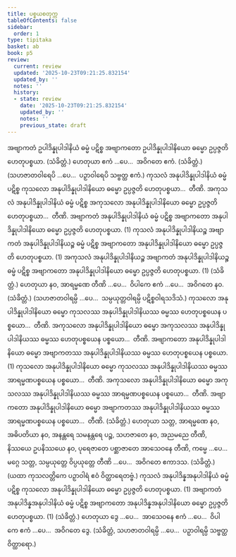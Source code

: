 ```yaml
---
title: ပစ္စယစတုက္က
tableOfContents: false
sidebar:
  order: 1
type: tipitaka
basket: ab
book: p5
review:
  current: review
  updated: '2025-10-23T09:21:25.832154'
  updated_by: ''
  notes: ''
  history:
  - state: review
    date: '2025-10-23T09:21:25.832154'
    updated_by: ''
    notes: ''
    previous_state: draft
---
```



<ReviewStatus review={frontmatter.review} showDetails={true} />

<HypothesisAnnotation frontmatter={frontmatter} />

<DynamicBreadcrumb />

<Division number="18" book="p5" e="ch" v="39" p="5">

<Paragraph number="47" book="p5">
အဗျာကတံ ဥပါဒိန္နုပါဒါနိယံ ဓမ္မံ ပဋိစ္စ အဗျာကတော ဥပါဒိန္နုပါဒါနိယော ဓမ္မော ဥပ္ပဇ္ဇတိ ဟေတုပစ္စယာ. (သံခိတ္တံ.)
</Paragraph>

<Paragraph number="48" book="p5">
ဟေတုယာ ဧကံ …ပေ…  အဝိဂတေ ဧကံ. (သံခိတ္တံ.)
</Paragraph>

<Paragraph number="49" book="p5">
(သဟဇာတဝါရေပိ …ပေ…  ပဉှာဝါရေပိ သဗ္ဗတ္ထ ဧကံ.)
</Paragraph>

</Division>
<Division number="19" book="p5" e="ch" v="39" p="5">

<Paragraph number="50" book="p5">
ကုသလံ အနုပါဒိန္နုပါဒါနိယံ ဓမ္မံ ပဋိစ္စ ကုသလော အနုပါဒိန္နုပါဒါနိယော ဓမ္မော ဥပ္ပဇ္ဇတိ ဟေတုပစ္စယာ…  တီဏိ.
</Paragraph>

<Paragraph number="51" book="p5">
အကုသလံ အနုပါဒိန္နုပါဒါနိယံ ဓမ္မံ ပဋိစ္စ အကုသလော အနုပါဒိန္နုပါဒါနိယော ဓမ္မော ဥပ္ပဇ္ဇတိ ဟေတုပစ္စယာ…  တီဏိ.
</Paragraph>

<Paragraph number="52" book="p5">
အဗျာကတံ အနုပါဒိန္နုပါဒါနိယံ ဓမ္မံ ပဋိစ္စ အဗျာကတော အနုပါဒိန္နုပါဒါနိယော ဓမ္မော ဥပ္ပဇ္ဇတိ ဟေတုပစ္စယာ. (1)
</Paragraph>

<Paragraph number="53" book="p5">
ကုသလံ အနုပါဒိန္နုပါဒါနိယဉ္စ အဗျာကတံ အနုပါဒိန္နုပါဒါနိယဉ္စ ဓမ္မံ ပဋိစ္စ အဗျာကတော အနုပါဒိန္နုပါဒါနိယော ဓမ္မော ဥပ္ပဇ္ဇတိ ဟေတုပစ္စယာ. (1)
</Paragraph>

<Paragraph number="54" book="p5">
အကုသလံ အနုပါဒိန္နုပါဒါနိယဉ္စ အဗျာကတံ အနုပါဒိန္နုပါဒါနိယဉ္စ ဓမ္မံ ပဋိစ္စ အဗျာကတော အနုပါဒိန္နုပါဒါနိယော ဓမ္မော ဥပ္ပဇ္ဇတိ ဟေတုပစ္စယာ. (1) (သံခိတ္တံ.)
</Paragraph>

</Division>
<Division number="20" book="p5" e="ch" v="39" p="5">

<Paragraph number="55" book="p5">
ဟေတုယာ နဝ, အာရမ္မဏေ တီဏိ …ပေ…  ဝိပါကေ ဧကံ …ပေ…  အဝိဂတေ နဝ. (သံခိတ္တံ.)
</Paragraph>

<Paragraph number="56" book="p5">
(သဟဇာတဝါရမ္ပိ …ပေ…  သမ္ပယုတ္တဝါရမ္ပိ ပဋိစ္စဝါရသဒိသံ.)
</Paragraph>

</Division>
<Division number="21" book="p5" e="ch" v="39" p="6">

<Paragraph number="57" book="p5">
ကုသလော အနုပါဒိန္နုပါဒါနိယော ဓမ္မော ကုသလဿ အနုပါဒိန္နုပါဒါနိယဿ ဓမ္မဿ ဟေတုပစ္စယေန ပစ္စယော…  တီဏိ.
</Paragraph>

<Paragraph number="58" book="p5">
အကုသလော အနုပါဒိန္နုပါဒါနိယော ဓမ္မော အကုသလဿ အနုပါဒိန္နုပါဒါနိယဿ ဓမ္မဿ ဟေတုပစ္စယေန ပစ္စယော…  တီဏိ.
</Paragraph>

<Paragraph number="59" book="p5">
အဗျာကတော အနုပါဒိန္နုပါဒါနိယော ဓမ္မော အဗျာကတဿ အနုပါဒိန္နုပါဒါနိယဿ ဓမ္မဿ ဟေတုပစ္စယေန ပစ္စယော. (1)
</Paragraph>

</Division>
<Division number="22" book="p5" e="ch" v="39" p="6">

<Paragraph number="60" book="p5">
ကုသလော အနုပါဒိန္နုပါဒါနိယော ဓမ္မော ကုသလဿ အနုပါဒိန္နုပါဒါနိယဿ ဓမ္မဿ အာရမ္မဏပစ္စယေန ပစ္စယော…  တီဏိ.
</Paragraph>

<Paragraph number="61" book="p5">
အကုသလော အနုပါဒိန္နုပါဒါနိယော ဓမ္မော အကုသလဿ အနုပါဒိန္နုပါဒါနိယဿ ဓမ္မဿ အာရမ္မဏပစ္စယေန ပစ္စယော…  တီဏိ.
</Paragraph>

<Paragraph number="62" book="p5">
အဗျာကတော အနုပါဒိန္နုပါဒါနိယော ဓမ္မော အဗျာကတဿ အနုပါဒိန္နုပါဒါနိယဿ ဓမ္မဿ အာရမ္မဏပစ္စယေန ပစ္စယော…  တီဏိ. (သံခိတ္တံ.)
</Paragraph>

</Division>
<Division number="23" book="p5" e="ch" v="39" p="6">

<Paragraph number="63" book="p5">
ဟေတုယာ သတ္တ, အာရမ္မဏေ နဝ, အဓိပတိယာ နဝ, အနန္တရေ သမနန္တရေ ပဉ္စ, သဟဇာတေ နဝ, အညမညေ တီဏိ, နိဿယေ ဥပနိဿယေ နဝ, ပုရေဇာတေ ပစ္ဆာဇာတေ အာသေဝနေ တီဏိ, ကမ္မေ …ပေ…  မဂ္ဂေ သတ္တ, သမ္ပယုတ္တေ ဝိပ္ပယုတ္တေ တီဏိ …ပေ…  အဝိဂတေ ဧကာဒသ. (သံခိတ္တံ.)
</Paragraph>

<Paragraph number="64" book="p5">
(ယထာ ကုသလတ္တိကေ ပဉှာဝါရံ ဧဝံ ဝိတ္ထာရေတဗ္ဗံ.)
</Paragraph>

</Division>
<Division number="24" book="p5" e="ch" v="39" p="6">

<Paragraph number="65" book="p5">
ကုသလံ အနုပါဒိန္နအနုပါဒါနိယံ ဓမ္မံ ပဋိစ္စ ကုသလော အနုပါဒိန္နုပါဒါနိယော ဓမ္မော ဥပ္ပဇ္ဇတိ ဟေတုပစ္စယာ. (1)
</Paragraph>

<Paragraph number="66" book="p5">
အဗျာကတံ အနုပါဒိန္နအနုပါဒါနိယံ ဓမ္မံ ပဋိစ္စ အဗျာကတော အနုပါဒိန္နအနုပါဒါနိယော ဓမ္မော ဥပ္ပဇ္ဇတိ ဟေတုပစ္စယာ. (1) (သံခိတ္တံ.)
</Paragraph>

<Paragraph number="67" book="p5">
ဟေတုယာ ဒွေ …ပေ…  အာသေဝနေ ဧကံ …ပေ…  ဝိပါကေ ဧကံ …ပေ…  အဝိဂတေ ဒွေ. (သံခိတ္တံ, သဟဇာတဝါရမ္ပိ …ပေ…  ပဉှာဝါရမ္ပိ သဗ္ဗတ္ထ ဝိတ္ထာရော.)
</Paragraph>
</Division>
